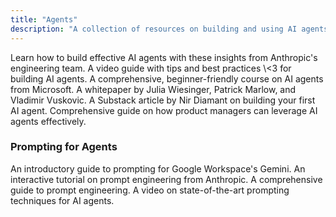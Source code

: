 ```yaml
---
title: "Agents"
description: "A collection of resources on building and using AI agents."
---
```


<CardGroup cols={1}>
  <Card title="Building effective agents" icon="link" horizontal href="https://www.anthropic.com/engineering/building-effective-agents">
    Learn how to build effective AI agents with these insights from Anthropic's engineering team.
  </Card>
  <Card title="Tips for building AI agents" icon="link" horizontal href="https://youtu.be/LP5OCa20Zpg">
    A video guide with tips and best practices \<3 for building AI agents.
  </Card>
  <Card title="AI Agents for Beginners - a Microsoft Course" icon="link" horizontal href="https://github.com/microsoft/ai-agents-for-beginners">
    A comprehensive, beginner-friendly course on AI agents from Microsoft.
  </Card>
  <Card title="Agents" icon="link" horizontal href="https://ppc.land/content/files/2025/01/Newwhitepaper_Agents2.pdf">
    A whitepaper by Julia Wiesinger, Patrick Marlow, and Vladimir Vuskovic.
  </Card>
  <Card title="Learn to Build Your First AI Agent" icon="link" horizontal href="https://diamantai.substack.com/p/your-first-ai-agent-simpler-than">
    A Substack article by Nir Diamant on building your first AI agent.
  </Card>
  <Card title="AI Agents for PMs" icon="link" horizontal href="https://www.news.aakashg.com/p/ai-agents-pms">
    Comprehensive guide on how product managers can leverage AI agents effectively.
  </Card>
</CardGroup>

### Prompting for Agents

<CardGroup cols={1}>
  <Card title="Google's Prompting guide 101" icon="link" horizontal href="https://services.google.com/fh/files/misc/gemini-for-google-workspace-prompting-guide-101.pdf">
    An introductory guide to prompting for Google Workspace's Gemini.
  </Card>
  <Card title="Anthropic's Prompt Engineering Interactive Tutorial" icon="link" horizontal href="https://github.com/anthropics/prompt-eng-interactive-tutorial?trk=public_post_comment-text">
    An interactive tutorial on prompt engineering from Anthropic.
  </Card>
  <Card title="Prompt Engineering Guide" icon="link" horizontal href="https://www.promptingguide.ai/">
    A comprehensive guide to prompt engineering.
  </Card>
  <Card title="State-Of-The-Art Prompting For AI Agents" icon="link" horizontal href="https://www.youtube.com/watch?v=DL82mGde6wo&t=1117s">
    A video on state-of-the-art prompting techniques for AI agents.
  </Card>
</CardGroup>